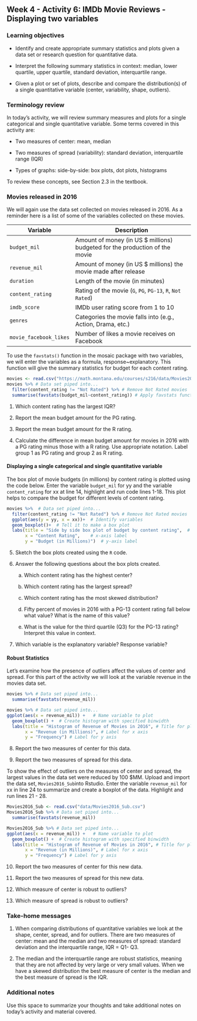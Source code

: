 ## Week 4 - Activity 6:  IMDb Movie Reviews - Displaying two variables

\setstretch{1}

### Learning objectives

* Identify and create appropriate summary statistics and plots
  given a data set or research question for quantitative data.

* Interpret the following summary statistics in context:
  median, lower quartile, upper quartile,
  standard deviation, interquartile range.

* Given a plot or set of plots, describe and compare the distribution(s)
  of a single quantitative variable
  (center, variability, shape, outliers).

### Terminology review

In today's activity, we will review summary measures and plots for a single categorical and single quantitative variable.  Some terms covered in this activity are:

* Two measures of center: mean, median

* Two measures of spread (variability): standard deviation, interquartile range (IQR)

* Types of graphs: side-by-side: box plots, dot plots, histograms

To review these concepts, see Section 2.3 in the textbook.

### Movies released in 2016

We will again use the data set collected on movies released in 2016.  As a reminder here is a list of some of the variables collected on these movies.

| **Variable** 	| **Description** |
|----	|-------------	|
| `budget_mil` | Amount of money (in US $ millions) budgeted for the production of the movie |
| `revenue_mil` | Amount of money (in US $ millions) the movie made after release|
| `duration` | Length of the movie (in minutes)|
| `content_rating` | Rating of the movie (`G`, `PG`, `PG-13`, `R`, `Not Rated`)|
| `imdb_score` | IMDb user rating score from 1 to 10 |
| `genres` | Categories the movie falls into (e.g., Action, Drama, etc.) |
| `movie_facebook_likes` | Number of likes a movie receives on Facebook |

\newpage

To use the `favstats()` function in the mosaic package with two variables, we will enter the variables as a formula, response~explanatory.  This function will give the summary statistics for budget for each content rating.

```r
movies <- read.csv("https://math.montana.edu/courses/s216/data/Movies2016.csv")
movies %>% # Data set piped into...
  filter(content_rating != "Not Rated") %>% # Remove Not Rated movies
  summarise(favstats(budget_mil~content_rating)) # Apply favstats function to imdb_score
```

1.  Which content rating has the largest IQR?

\vspace{0.8in}

2.  Report the mean budget amount for the PG rating.

\vspace{0.3in}

3.  Report the mean budget amount for the R rating.

\vspace{0.3in}

4. Calculate the difference in mean budget amount for movies in 2016 with a PG rating minus those with a R rating.  Use appropriate notation.  Label group 1 as PG rating and group 2 as R rating.

\vspace{0.8in}

#### Displaying a single categorical and single quantitative variable {-}

The box plot of movie budgets (in millions) by content rating is plotted using the code below.  Enter the variable `budget_mil` for yy and the variable `content_rating` for xx at line 14, highlight and run code lines 1-18. This plot helps to compare the budget for different levels of content rating.


```r
movies %>%  # Data set piped into...
  filter(content_rating != "Not Rated") %>% # Remove Not Rated movies
  ggplot(aes(y = yy, x = xx))+  # Identify variables
  geom_boxplot()+  # Tell it to make a box plot
  labs(title = "Side by side box plot of budget by content rating",  # Title
       x = "Content Rating",    # x-axis label
       y = "Budget (in Millions)")  # y-axis label
```

5. Sketch the box plots created using the `R` code.

\vspace{1.5in}


6. Answer the following questions about the box plots created.

   a. Which content rating has the highest center?
\vspace{0.2in}

   b. Which content rating has the largest spread?
\vspace{0.2in}

   c. Which content rating has the most skewed distribution?
\vspace{0.2in}

   d. Fifty percent of movies in 2016 with a PG-13 content rating fall below what value?  What is the name of this value?
\vspace{0.4in}

   e.  What is the value for the third quartile (Q3) for the PG-13 rating?  Interpret this value in context.
\vspace{.8in}


7. Which variable is the explanatory variable? Response variable?

\vspace{0.4in}

#### Robust Statistics

Let's examine how the presence of outliers affect the values of center and spread. For this part of the activity we will look at the variable revenue in the movies data set. 

```r
movies %>% # Data set piped into...
  summarise(favstats(revenue_mil))
```

```r
movies %>% # Data set piped into...
ggplot(aes(x = revenue_mil)) +   # Name variable to plot
  geom_boxplot() +  # Create histogram with specified binwidth
  labs(title = "Histogram of Revenue of Movies in 2016", # Title for plot
       x = "Revenue (in Millions)", # Label for x axis
       y = "Frequency") # Label for y axis
```
8. Report the two measures of center for this data.

\vspace{0.8in}

9.  Report the two measures of spread for this data.

\vspace{0.8in}

To show the effect of outliers on the measures of center and spread, the largest values in the data set were reduced by 100 \$MM. Upload and import the data set, `Movies2016_Sub`into Rstudio.  Enter the variable `revenue_mil` for xx in line 24 to summarize and create a boxplot of the data. Highlight and run lines 21 - 28.  

```r
Movies2016_Sub <- read.csv("data/Movies2016_Sub.csv")
Movies2016_Sub %>% # Data set piped into...
  summarise(favstats(revenue_mil))
```

```r
Movies2016_Sub %>% # Data set piped into...
ggplot(aes(x = revenue_mil)) +   # Name variable to plot
  geom_boxplot() +  # Create histogram with specified binwidth
  labs(title = "Histogram of Revenue of Movies in 2016", # Title for plot
       x = "Revenue (in Millions)", # Label for x axis
       y = "Frequency") # Label for y axis
```

10. Report the two measures of center for this new data.

\vspace{0.8in}

11. Report the two measures of spread for this new data.

\vspace{0.8in}

12. Which measure of center is robust to outliers? 

\vspace{0.5in}

13.  Which measure of spread is robust to outliers?

\vspace{0.5in}

### Take-home messages

1.  When comparing distributions of quantitative variables we look at the shape, center, spread, and for outliers.  There are two measures of center: mean and the median and two measures of spread: standard deviation and the interquartile range, IQR = Q1- Q3. 

2. The median and the interquartile range are robust statistics, meaning that they are not affected by very large or very small values.  When we have a skewed distribution the best measure of center is the median and the best measure of spread is the IQR.


### Additional notes

Use this space to summarize your thoughts and take additional notes on today's activity and material covered.